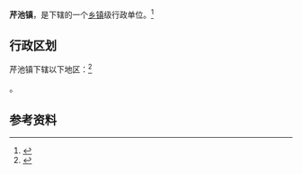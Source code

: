 {{中国乡级行政区|14/05/22/104/000}}

'''芹池镇'''，是{{PRC admin/fullname|14/05/22/104/000|3}}下辖的一个[[乡镇|乡镇]]级行政单位。<ref>{{PRC admin/ref sgc|{{PRC admin/parent|14/05/22/104/000}}}}</ref>

== 行政区划 ==

芹池镇下辖以下地区：<ref>{{PRC admin/ref sgc|14/05/22/104/000}}</ref>

{{PRC admin/children|14/05/22/104/000}}。

== 参考资料 ==

{{reflist}}

{{行政区划小作品}}
{{PRC admin/navcat|14/05/22/104/000}}